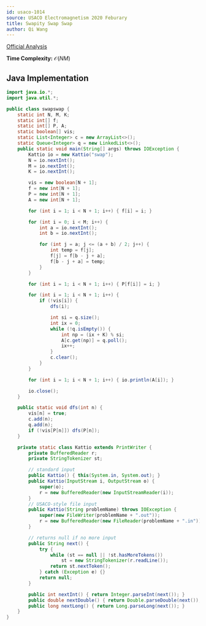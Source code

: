 ```yaml
---
id: usaco-1014
source: USACO Electromagnetism 2020 Feburary
title: Swapity Swap Swap
author: Qi Wang
---
```


[Official Analysis](http://www.usaco.org/current/data/sol_swap_electromagnetism_feb20.html)

**Time Complexity:** $\mathcal{O}(NM)$

<LanguageSection>

<JavaSection>

## Java Implementation

```java
import java.io.*;
import java.util.*;

public class swapswap {
	static int N, M, K;
	static int[] f;
	static int[] P, A;
	static boolean[] vis;
	static List<Integer> c = new ArrayList<>();
	static Queue<Integer> q = new LinkedList<>();
	public static void main(String[] args) throws IOException {
		Kattio io = new Kattio("swap");
		N = io.nextInt();
		M = io.nextInt();
		K = io.nextInt();

		vis = new boolean[N + 1];
		f = new int[N + 1];
		P = new int[N + 1];
		A = new int[N + 1];

		for (int i = 1; i < N + 1; i++) { f[i] = i; }

		for (int i = 0; i < M; i++) {
			int a = io.nextInt();
			int b = io.nextInt();

			for (int j = a; j <= (a + b) / 2; j++) {
				int temp = f[j];
				f[j] = f[b - j + a];
				f[b - j + a] = temp;
			}
		}

		for (int i = 1; i < N + 1; i++) { P[f[i]] = i; }

		for (int i = 1; i < N + 1; i++) {
			if (!vis[i]) {
				dfs(i);

				int si = q.size();
				int ix = 0;
				while (!q.isEmpty()) {
					int np = (ix + K) % si;
					A[c.get(np)] = q.poll();
					ix++;
				}
				c.clear();
			}
		}

		for (int i = 1; i < N + 1; i++) { io.println(A[i]); }

		io.close();
	}

	public static void dfs(int n) {
		vis[n] = true;
		c.add(n);
		q.add(n);
		if (!vis[P[n]]) dfs(P[n]);
	}

	private static class Kattio extends PrintWriter {
		private BufferedReader r;
		private StringTokenizer st;

		// standard input
		public Kattio() { this(System.in, System.out); }
		public Kattio(InputStream i, OutputStream o) {
			super(o);
			r = new BufferedReader(new InputStreamReader(i));
		}
		// USACO-style file input
		public Kattio(String problemName) throws IOException {
			super(new FileWriter(problemName + ".out"));
			r = new BufferedReader(new FileReader(problemName + ".in"));
		}

		// returns null if no more input
		public String next() {
			try {
				while (st == null || !st.hasMoreTokens())
					st = new StringTokenizer(r.readLine());
				return st.nextToken();
			} catch (Exception e) {}
			return null;
		}

		public int nextInt() { return Integer.parseInt(next()); }
		public double nextDouble() { return Double.parseDouble(next()); }
		public long nextLong() { return Long.parseLong(next()); }
	}
}
```

</JavaSection>

</LanguageSection>
